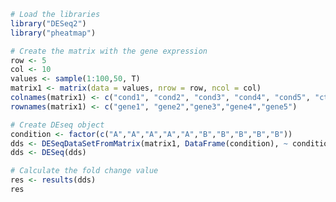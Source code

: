 
```r
# Load the libraries
library("DESeq2")
library("pheatmap")

# Create the matrix with the gene expression
row <- 5
col <- 10
values <- sample(1:100,50, T) 
matrix1 <- matrix(data = values, nrow = row, ncol = col)
colnames(matrix1) <- c("cond1", "cond2", "cond3", "cond4", "cond5", "ctrl1", "ctrl2", "ctrl3", "ctrl4", "ctrl5")
rownames(matrix1) <- c("gene1", "gene2","gene3","gene4","gene5")

# Create DEseq object 
condition <- factor(c("A","A","A","A","A","B","B","B","B","B"))
dds <- DESeqDataSetFromMatrix(matrix1, DataFrame(condition), ~ condition)
dds <- DESeq(dds)

# Calculate the fold change value 
res <- results(dds)
res
```




